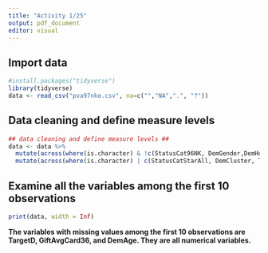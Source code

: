 ```yaml
---
title: "Activity 1/25"
output: pdf_document
editor: visual
---
```


## Import data

```r
#install.packages("tidyverse")
library(tidyverse)
data <- read_csv("pva97nko.csv", na=c("","NA",".", "?"))
```

## Data cleaning and define measure levels

```r
## data cleaning and define measure levels ##
data <- data %>% 
  mutate(across(where(is.character) & !c(StatusCat96NK, DemGender,DemHomeOwner), parse_number)) %>% 
  mutate(across(where(is.character) | c(StatusCatStarAll, DemCluster, TargetB), as.factor))
```

## Examine all the variables among the first 10 observations

```r
print(data, width = Inf)
```

**The variables with missing values among the first 10 observations are TargetD, GiftAvgCard36, and DemAge. They are all numerical variables.**
